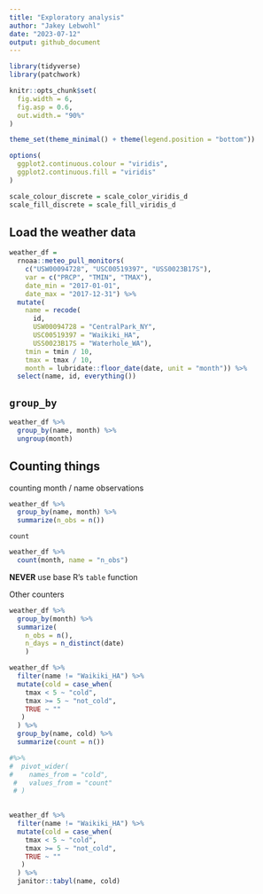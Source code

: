 ```yaml
---
title: "Exploratory analysis"
author: "Jakey Lebwohl"
date: "2023-07-12"
output: github_document
---
```


```r
library(tidyverse)
library(patchwork)

knitr::opts_chunk$set(
  fig.width = 6,
  fig.asp = 0.6,
  out.width.= "90%"
)

theme_set(theme_minimal() + theme(legend.position = "bottom"))

options(
  ggplot2.continuous.colour = "viridis",
  ggplot2.continuous.fill = "viridis"
)

scale_colour_discrete = scale_color_viridis_d
scale_fill_discrete = scale_fill_viridis_d
```

## Load the weather data

```r
weather_df =  
  rnoaa::meteo_pull_monitors(
    c("USW00094728", "USC00519397", "USS0023B17S"),
    var = c("PRCP", "TMIN", "TMAX"), 
    date_min = "2017-01-01",
    date_max = "2017-12-31") %>%
  mutate(
    name = recode(
      id, 
      USW00094728 = "CentralPark_NY", 
      USC00519397 = "Waikiki_HA",
      USS0023B17S = "Waterhole_WA"),
    tmin = tmin / 10,
    tmax = tmax / 10,
    month = lubridate::floor_date(date, unit = "month")) %>%
  select(name, id, everything())

```

## `group_by`

```r
weather_df %>% 
  group_by(name, month) %>% 
  ungroup(month)
```

## Counting things

counting month / name observations

```r
weather_df %>% 
  group_by(name, month) %>% 
  summarize(n_obs = n())
```

`count`

```r
weather_df %>% 
  count(month, name = "n_obs")
```

**NEVER** use base R's `table` function

Other counters

```r
weather_df %>% 
  group_by(month) %>% 
  summarize(
    n_obs = n(),
    n_days = n_distinct(date)
    )
```
 
```r
weather_df %>% 
  filter(name != "Waikiki_HA") %>% 
  mutate(cold = case_when(
    tmax < 5 ~ "cold",
    tmax >= 5 ~ "not_cold",
    TRUE ~ ""
   )
  ) %>% 
  group_by(name, cold) %>% 
  summarize(count = n()) 

#%>% 
#  pivot_wider(
#    names_from = "cold",
 #   values_from = "count"
 # )
  

```

```r
weather_df %>% 
  filter(name != "Waikiki_HA") %>% 
  mutate(cold = case_when(
    tmax < 5 ~ "cold",
    tmax >= 5 ~ "not_cold",
    TRUE ~ ""
   )
  ) %>% 
  janitor::tabyl(name, cold)
```



